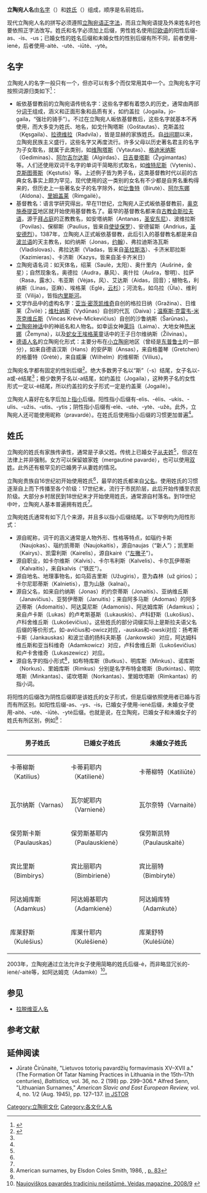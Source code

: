 {{Infobox naming custom
|Title = 立陶宛人名
|Language = [[立陶宛语|立陶宛语]]
|Condition = 现存
|Influenced = [[教名|基督教名]]、[[德意志人名|德意志人名]]、[[波兰人名|波兰人名]]
|Components = [[名字|名字]] + [[姓氏|姓氏]]
|CompInstruction = 名字和姓氏必须加上固定的后缀。
|Example = 爱德华达斯·保劳斯卡斯
|ExampleNativeLanguage = Eduardas Paulauskas
|Instruction = 爱德华达斯是名字，保劳斯卡斯是姓氏。
|NamingChildren = 子女承父姓
|MarriageEffect = 传统上已婚女子[[从夫姓|从夫姓]]
|TitleMr = Ponas
|TitleMrs = Poni
|TitleMiss = Panele
}}
'''立陶宛人名'''由[[名字|名字]]（{{lang-lt|vardas}}）和[[姓氏|姓氏]]（{{lang|lt|pavardė}}）组成，顺序是名前姓后。

现代立陶宛人名的拼写必须遵照[[立陶宛语正字法|立陶宛语正字法]]，而且立陶宛语提及外来姓名时也要依照正字法改写。姓氏和名字必须加上后缀，男性姓名使用[[印欧语系|印欧语]]的阳性后缀-as、-is、-us；已婚女性的姓名后缀和未婚女性的性别后缀有所不同，前者使用-ienė，后者使用-aitė、-utė、-iūtė、-ytė。

== 名字 ==
立陶宛人的名字一般只有一个，但亦可以有多个而仅常用其中一个。立陶宛名字可按照词源归类如下<ref name='Schmalstieg'>{{cite journal|title=Lithuanian names|journal=Lituanus|year=1982|first=William R.|last=Schmalstieg|volume=28|issue=3|url=http://www.lituanus.org/1982_3/82_3_01.htm|accessdate=2007-09-06 }}</ref>：
* 皈依基督教前的立陶宛语传统名字：这些名字都有着悠久的历史，通常由两部分[[词干|词干]]组成，涵义和正面形象和品质有关，如约盖拉（Jogaila，jo-gaila，“强壮的骑手”）。不过在立陶宛人皈依基督教后，这些名字就基本不再使用，而大多变为姓氏、地名，如戈什陶塔斯（Goštautas）、克斯盖拉（Kęsgaila）、[[拉齐维乌家族|拉德维拉]]（Radvila），皆是显赫的家族姓氏。自[[战间期|战间期]]以来，立陶宛民族主义盛行，这些名字又再度流行。许多父母以历史著名君主的名字为子女取名，就属于此类别，如[[维陶塔斯|维陶塔斯]]（Vytautas）、[[格迪米纳斯|格迪米纳斯]]（Gediminas）、[[阿尔吉尔达斯|阿尔吉尔达斯]]（Algirdas）、[[日吉曼塔斯|日吉曼塔斯]]（Žygimantas）等。人们还使用双词干名字的单词干简略形式取名，如[[维特尼斯|维特尼斯]]（Vytenis）、[[克斯图蒂斯|克斯图蒂斯]]（Kęstutis）等。上述例子皆为男子名，这类基督教时代以前的古典女名事实上颇为罕见，现代使用的这一类别的女名有不少都是自男名重构得来的，但历史上一些著名女子的名字除外，如[[比鲁特|比鲁特]]（Birutė）、[[阿尔东娜|阿尔东娜]]（Aldona）、[[里姆盖莱|里姆盖莱]]（Rimgailė）。
* 基督教名：语言学研究得出，早在11世纪，立陶宛人正式皈依基督教前，[[奥克施泰提亚|奥克施泰提亚]]地区就开始使用基督教名了。最早的基督教名都来自[[古教会斯拉夫语|古教会斯拉夫语]]，源于[[拜占庭|拜占庭]]的正教教名，如安塔纳斯（Antanas，[[圣安东尼|圣安东尼]]）、波维拉斯（Povilas）、保柳斯（Paulius，皆来自[[保罗_(使徒)|使徒保罗]]）、安德留斯（Andrius，[[安得烈|圣安德烈]]）。1387年，立陶宛人正式皈依基督教，此后引入的基督教名都是来自[[波兰语|波兰语]]的天主教名，如约纳斯（Jonas，[[約翰_(使徒)|约翰]]）、弗拉迪斯洛瓦斯（Vladislovas）、弗拉达斯（Vladas，皆来自[[拉斯洛一世|圣拉斯洛]]）、卡济米耶拉斯（Kazimieras）、卡济斯（Kazys，皆来自圣卡齐米日）
* 立陶宛语名词：如天体名，绍莱（Saulė，太阳）、奥什里内（Aušrinė，金星）；自然现象名，奥德拉（Audra，暴风）、奥什拉（Aušra，黎明）、拉萨（Rasa，露水）、韦亚斯（Vėjas，风）、艾达斯（Aidas，回音）；植物名，利纳斯（Linas，亚麻）、埃格莱（Eglė，[[云杉属|云杉]]）；河流名，如乌拉（Ūla）、维利亚（Vilija），皆指[[内里斯河|内里斯河]]。
* 文学作品中的虚构名字：[[亚当·密茨凯维奇|亚当·密茨凯维奇]]自创的格拉日纳（Gražina）、日维莱（Živilė）；[[维杜纳斯|维杜纳斯]]（Vydūnas）自创的代瓦（Daiva）；[[温察斯·克雷韦-米茨克维丘斯|温察斯·克雷韦-米茨克维丘斯]]（Vincas Krėvė-Mickevičius）自创的沙鲁纳斯（Šarūnas）。
* [[立陶宛神话|立陶宛神话]]中的神祇名和人物名。如幸运女神[[拉伊玛|莱玛]]（Laima）、大地女神[[热米娜|热米娜]]（Žemyna），以及[[蛇女王埃格莱|蛇女王埃格莱]]童话中的王子日尔维纳斯（Žilvinas）。
* [[德语人名|德语人名]]的立陶宛化形式：主要分布在[[小立陶宛|小立陶宛]]地区（曾经是[[东普鲁士|东普鲁士]]的一部分），如来自德语汉斯（Hans）的安萨斯（Ansas），来自格蕾琴（Gretchen）的格蕾特（Grėtė），来自威廉（Wilhelm）的维柳斯（Vilius）。

立陶宛名字都有固定的性别后缀<ref name="guide">{{Cite web|url=https://www.fbiic.gov/public/2008/nov/Naming_practice_guide_UK_2006.pdf|title=UK Naming Guide|last=|first=|date=2006|website=|publisher=UK Government|archive-url=|archive-date=|access-date=}}</ref>。绝大多数男子名以“斯”（-s）结尾，女子名以-a或-ė结尾<ref name="guide"/>；极少数男子名以-a结尾，如约盖拉（Jogaila），这种男子名的女性形式一定以-ė结尾，所以约盖拉的女子形式一定是约盖莱（Jogailė）。

立陶宛人喜好在名字后加上[[指小|指小]]后缀。阳性指小后缀有-elis、-ėlis、-ukis、-ulis、-užis、-utis、-ytis；阴性指小后缀有-elė、-utė、-ytė、-užė。此外，立陶宛人还可能使用昵称（pravardė）。在姓氏后使用指小后缀的习惯更加普遍<ref name="guide"/>。

== 姓氏 ==
立陶宛的姓氏有家族传承性，通常是子承父姓。传统上已婚女子[[从夫姓|从夫姓]]<ref name="guide"/>，但这在法律上并非强制。女方可以保留娘家姓（mergautinė pavardė），也可以使用[[双姓|双姓]]。此外还有极罕见的已婚男子从妻姓的情况。

立陶宛贵族自16世纪初开始使用姓氏<ref name='Schmalstieg'/>，最早的姓氏都来自[[父名|父名]]。使用姓氏的习惯逐渐自上而下传播至各个阶级：17世纪末，流行于市民阶层，此后开始传播至农民阶级。大部分乡村居民到18世纪末才开始使用姓氏，通常源自村落名。到19世纪中叶，立陶宛人基本普遍拥有姓氏<ref name='Schmalstieg'/>。

立陶宛姓氏通常有如下几个来源，并且多以指小后缀结尾。以下举例均为阳性形式：

* 源自昵称，词干的涵义通常是人物外形、性格等特点，如瑙约卡斯（Naujokas）、瑙约凯蒂斯（Naujokaitis），源自naujas（“新人”）；凯里斯（Kairys）、凯雷利斯（Kairelis），源自kairė（“[[左撇子|左撇子]]”）。
* 源自职业，如卡尔维斯（Kalvis）、卡尔韦利斯（Kalvelis）、卡尔瓦伊蒂斯（Kalvaitis），来自kalvis（“铁匠”）。
* 源自地名、地理事物名，如乌茹吉里斯（Užugiris），意为森林（už girios）；卡尔尼耶蒂斯（Kalnietis），意为山脉（kalnai）。
* 源自父名，如来自约纳斯（Jonas）的约奈蒂斯（Jonaitis）、亚纳维丘斯（Janavičius）、亚努伊蒂斯（Januitis）；来自阿多马斯（Adomas）的阿多迈蒂斯（Adomaitis）、阿达莫尼斯（Adamonis）、阿达姆库斯（Adamkus）；来自卢卡斯（Lukas）的卢考斯基斯（Lukauskis）、卢科舒斯（Lukošius）、卢科舍维丘斯（Lukoševičius）。这些姓氏的部分词缀实际上是斯拉夫语父名后缀的等价形式，如-avičius和-owicz对应，-auskas和-owski对应：扬考斯卡斯（Jankauskas）和波兰语的扬科夫斯基（Jankowski）对应，阿达姆科维丘斯和亚当科维奇（Adamkowicz）对应，卢科舍维丘斯（Lukoševičius）和卢卡舍维奇（Lukaszewicz）对应。
* 源自名字的指小形式<ref>American surnames, by Elsdon Coles Smith, 1986, {{ISBN|0806311509}},  [https://books.google.com/books?id=OfHBWBK1wQQC&pg=PA83&dq=%22lithuanian+surnames%22&lr=#v=onepage&q=%22lithuanian%20surnames%22&f=false p. 83]</ref>，如布特库斯（Butkus）、明库斯（Minkus）、诺库斯（Norkus）、里姆库斯（Rimkus）分别是名字布特金塔斯（Butkintas）、明坎塔斯（Minkantas）、诺坎塔斯（Norkantas）、里姆坎塔斯（Rimkantas）的指小词。

将阳性的后缀改为阴性后缀即是该姓氏的女子形式，但是后缀依照使用者已婚与否而有所区别。如阳性后缀-as、-ys、-is，已婚女子使用-ienė后缀，未婚女子使用-aitė、-utė、-iūtė、-ytė后缀。也就是说，在立陶宛，已婚女子和未婚女子的姓氏有所区别，例如<ref name="guide"/>：
{|class="wikitable" style="text-align: center;" border="1" cellspacing="0" cellpadding="1"
|-
! 男子姓氏
! 已婚女子姓氏
! 未婚女子姓氏
|-
|卡蒂柳斯（Katilius）
|卡蒂莉耶内（Katilienė）
|卡蒂柳特（Katiliūtė）
|-
|瓦尔纳斯（Varnas）
|瓦尔妮耶内（Varnienė）
|瓦尔奈特（Varnaitė）
|-
|保劳斯卡斯（Paulauskas）
|保劳斯基耶内（Paulauskienė）
|保劳斯凯特（Paulauskaitė）
|-
|宾比里斯（Bimbirys）
|宾比丽耶内（Bimbirienė）
|宾比丽特（Bimbirytė）
|-
|阿达姆库斯（Adamkus）
|阿达姆基耶内（Adamkienė）
|阿达姆库特（Adamkutė）
|-
|库莱舒斯（Kulėšius）
|库莱什耶内（Kulėšienė）
|库莱舒特（Kulėšiūtė）
|}
2003年，立陶宛通过立法允许女子使用简略的姓氏后缀-ė，而非略显冗长的-ienė/-aitė等，如阿达姆克（Adamkė）<ref name="veidas">[http://www.veidas.lt/lt/leidinys.full/47c94b0032aff Naujoviškos pavardės tradicinių neišstūmė. Veidas magazine, 2008/9] {{webarchive|url=https://web.archive.org/web/20080305202828/http://www.veidas.lt/lt/leidinys.full/47c94b0032aff |date=2008-03-05 }}</ref>。

== 参见 ==
* [[拉脱维亚人名|拉脱维亚人名]]

== 参考文献 ==
{{reflist}}

== 延伸阅读 ==
* Jūratė Čirūnaitė, "Lietuvos totorių pavardžių formavimasis XV–XVII a." (The Formation Of Tatar Naming Practices in Lithuania in the 15th–17th centuries), ''Baltistica,'' vol. 36, no. 2 (198) pp. 299–306.* Alfred Senn, "Lithuanian Surnames," ''American Slavic and East European Review,'' vol. 4, no. 1/2 (Aug. 1945), pp. 127–137. [https://www.jstor.org/stable/info/2491865 in JSTOR]

{{各文化人名}}
{{立陶宛主題}}

[[Category:立陶宛文化|Category:立陶宛文化]]
[[Category:各文化人名|Category:各文化人名]]